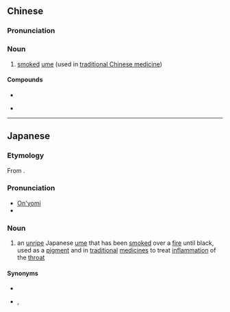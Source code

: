 {{also|乌梅}}
==Chinese==
{{zh-forms|s=乌梅}}

===Pronunciation===
{{zh-pron
|m=wūméi
|mn=o͘-m̂/o͘-mûi
|cat=n
}}

===Noun===
{{zh-noun}}

# [[smoked]] [[ume]] (used in [[traditional Chinese medicine]])

====Compounds====
*{{zh-l|烏梅酒}}
*{{qual|Min Nan}} {{zh-l|烏梅仔酒}}

----

==Japanese==
{{ja-kanjitab|烏|梅}}

===Etymology===
From {{etyl|zhx|ja|sort=うばい}} {{m|zh|烏梅}}.

===Pronunciation===
* [[音読み|On'yomi]]
* {{IPA|lang=ja|/u.ba.i/|[ɯᵝbäi]}}

===Noun===
{{ja-noun|うばい}}

# {{lb|ja|sort=うばい|medicine}} an [[unripe]] Japanese [[ume]] that has been [[smoked]] over a [[fire]] until black, used as a [[pigment]] and in [[traditional]] [[medicine]]s to treat [[inflammation]] of the [[throat]]

====Synonyms====
* {{ja-r|燻梅|ふすべうめ}}
* {{ja-r|梅干し|うめぼし}}, {{ja-r|梅干|うめぼし}} {{qualifier|used less commonly for this sense}}